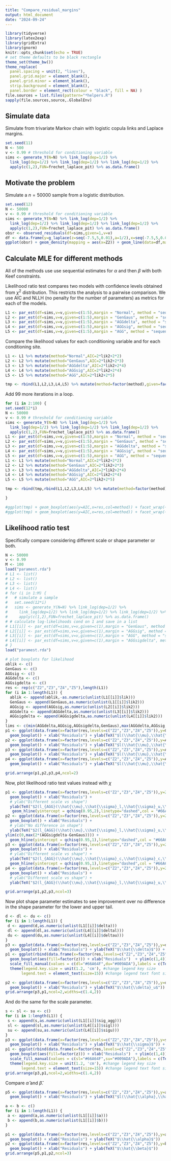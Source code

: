 ```yaml
---
title: "Compare_residual_margins"
output: html_document
date: "2024-09-24"
---
```


```r
library(tidyverse)
library(latex2exp)
library(gridExtra)
library(gnorm)
knitr::opts_chunk$set(echo = TRUE)
# set theme defaults to be black rectangle
theme_set(theme_bw())
theme_replace(
  panel.spacing = unit(2, "lines"),
  panel.grid.major = element_blank(),
  panel.grid.minor = element_blank(),
  strip.background = element_blank(),
  panel.border = element_rect(colour = "black", fill = NA) )
file.sources = list.files(pattern="*helpers.R")
sapply(file.sources,source,.GlobalEnv)
```

## Simulate data

Simulate from trivariate Markov chain with logistic copula links and Laplace margins.

```r
set.seed(11)
N <- 500
v <- 0.99 # threshold for conditioning variable
sims <- generate_Y(N=N) %>% link_log(dep=1/2) %>%
  link_log(dep=1/2) %>% link_log(dep=1/2) %>% link_log(dep=1/2) %>%
  apply(c(1,2),FUN=frechet_laplace_pit) %>% as.data.frame()
```

## Motivate the problem

Simulate a $n=50000$ sample from a logistic distribution.

```r
set.seed(12)
N <- 50000
v <- 0.99 # threshold for conditioning variable
sims <- generate_Y(N=N) %>% link_log(dep=1/2) %>%
  link_log(dep=1/2) %>% link_log(dep=1/2) %>% link_log(dep=1/2) %>%
  apply(c(1,2),FUN=frechet_laplace_pit) %>% as.data.frame()
obsr <- observed_residuals(df=sims,given=1,v=v)
df <- data.frame(y=g_laplace(z=seq(-7.5,5,0.01),a=1/2),x=seq(-7.5,5,0.01))
ggplot(obsr) + geom_density(mapping = aes(x=Z2)) + geom_line(data=df,mapping = aes(x=x,y=y),col="#C11432") + xlab(TeX("$Z_2$")) + ylab("Residual density function")
```

## Calculate MLE for different methods

All of the methods use use sequential estimates for $\alpha$ and then $\beta$ with both Keef constraints.

Likelihood ratio test compares two models with confidence levels obtained from $\chi^2$ distribution. This restricts the analysis to a pairwise comparison. We use AIC and NLLH (no penalty for the number of parameters) as metrics for each of the models.

```r
L1 <- par_est(df=sims,v=v,given=c(1:5),margin = "Normal", method = "sequential2",keef_constraints = c(1,2))
L2 <- par_est(df=sims,v=v,given=c(1:5),margin = "GenGaus", method = "sequential2",keef_constraints = c(1,2))
L3 <- par_est(df=sims,v=v,given=c(1:5),margin = "AGGdelta", method = "sequential2",keef_constraints = c(1,2))
L4 <- par_est(df=sims,v=v,given=c(1:5),margin = "AGGsig", method = "sequential2",keef_constraints = c(1,2))
L5 <- par_est(df=sims,v=v,given=c(1:5),margin = "AGG", method = "sequential2",keef_constraints = c(1,2))
```

Compare the likelihood values for each conditioning variable and for each conditioning site.

```r
L1 <- L1 %>% mutate(method="Normal",AIC=2*lik2+2*2)
L2 <- L2 %>% mutate(method="GenGaus",AIC=2*lik2+2*3)
L3 <- L3 %>% mutate(method="AGGdelta",AIC=2*lik2+2*4)
L4 <- L4 %>% mutate(method="AGGsig",AIC=2*lik2+2*4)
L5 <- L5 %>% mutate(method="AGG",AIC=2*lik2+2*5)

tmp <- rbind(L1,L2,L3,L4,L5) %>% mutate(method=factor(method),given=factor(as.character(given)),res=factor(as.character(res)))
```

Add 99 more iterations in a loop.

```r
for (i in 2:100) {
set.seed(12*i)
N <- 50000
v <- 0.99 # threshold for conditioning variable
sims <- generate_Y(N=N) %>% link_log(dep=1/2) %>%
  link_log(dep=1/2) %>% link_log(dep=1/2) %>% link_log(dep=1/2) %>%
  apply(c(1,2),FUN=frechet_laplace_pit) %>% as.data.frame()
L1 <- par_est(df=sims,v=v,given=c(1:5),margin = "Normal", method = "sequential2",keef_constraints = c(1,2))
L2 <- par_est(df=sims,v=v,given=c(1:5),margin = "GenGaus", method = "sequential2",keef_constraints = c(1,2))
L3 <- par_est(df=sims,v=v,given=c(1:5),margin = "AGGdelta", method = "sequential2",keef_constraints = c(1,2))
L4 <- par_est(df=sims,v=v,given=c(1:5),margin = "AGGsig", method = "sequential2",keef_constraints = c(1,2))
L5 <- par_est(df=sims,v=v,given=c(1:5),margin = "AGG", method = "sequential2",keef_constraints = c(1,2))
L1 <- L1 %>% mutate(method="Normal",AIC=2*lik2+2*2)
L2 <- L2 %>% mutate(method="GenGaus",AIC=2*lik2+2*3)
L3 <- L3 %>% mutate(method="AGGdelta",AIC=2*lik2+2*4)
L4 <- L4 %>% mutate(method="AGGsig",AIC=2*lik2+2*4)
L5 <- L5 %>% mutate(method="AGG",AIC=2*lik2+2*5)

tmp <- rbind(tmp,rbind(L1,L2,L3,L4,L5) %>% mutate(method=factor(method),given=factor(as.character(given)),res=factor(as.character(res))))

}

#ggplot(tmp) + geom_boxplot(aes(y=AIC,x=res,col=method)) + facet_wrap(~given,nrow=1) + scale_color_manual(values=c("Normal"="#66A64F","GenGaus"="#C11432","AGGdelta"="#009ADA"))
#ggplot(tmp) + geom_boxplot(aes(y=AIC,x=res,col=method)) + facet_wrap(~given,nrow=1)
```

## Likelihood ratio test
Specifically compare considering different scale or shape parameter or both.
```r
N <- 50000
v <- 0.99
M <- 100
load("paramest.rda")
# L1 <- list()
# L2 <- list()
# L3 <- list()
# L4 <- list()
# for (i in 1:M) {
#   # simulate a sample
#   set.seed(12*i)
#   sims <- generate_Y(N=N) %>% link_log(dep=1/2) %>%
#     link_log(dep=1/2) %>% link_log(dep=1/2) %>% link_log(dep=1/2) %>%
#     apply(c(1,2),FUN=frechet_laplace_pit) %>% as.data.frame()
# # calculate log-likelihoods cond on 1 and save in a list
# L1[[i]] <- par_est(df=sims,v=v,given=c(1),margin = "GenGaus", method = "sequential2")
# L2[[i]] <- par_est(df=sims,v=v,given=c(1),margin = "AGGsig", method = "sequential2")
# L3[[i]] <- par_est(df=sims,v=v,given=c(1),margin = "AGG", method = "sequential2")
# L4[[i]] <- par_est(df=sims,v=v,given=c(1),margin = "AGGsigdelta", method = "sequential2")
# }
load("paramest.rda")

# plot boxplots for likelihood
ablik <- c()
GenGaus <- c()
AGGsig <- c()
AGGdelta <- c()
AGGsigdelta <- c()
res <- rep(c("Z2","Z3","Z4","Z5"),length(L1))
for (i in 1:length(L1)) {
  ablik <- append(ablik,-as.numeric(unlist(L1[[i]]$lik)))
  GenGaus <- append(GenGaus,as.numeric(unlist(L1[[i]]$lik2)))
  AGGsig <- append(AGGsig,as.numeric(unlist(L2[[i]]$lik2)))  
  AGGdelta <- append(AGGdelta,as.numeric(unlist(L3[[i]]$lik2)))
  AGGsigdelta <- append(AGGsigdelta,as.numeric(unlist(L4[[i]]$lik2)))
}
lims <- c(min(AGGdelta,AGGsig,AGGsigdelta,GenGaus),max(AGGdelta,AGGsig,AGGsigdelta,GenGaus))
p1 <- ggplot(data.frame(x=factor(res,levels=c("Z2","Z3","Z4","Z5")),y=GenGaus),aes(x=x,y=y))+
  geom_boxplot() + xlab("Residuals") + ylab(TeX("$l(\\hat{\\mu},\\hat{\\sigma},\\hat{\\delta})$"))+ ylim(lims)
p2 <- ggplot(data.frame(x=factor(res,levels=c("Z2","Z3","Z4","Z5")),y=AGGsig),aes(x=x,y=y))+
  geom_boxplot() + xlab("Residuals") + ylab(TeX("$l(\\hat{\\mu},\\hat{\\sigma}_l,\\hat{\\sigma}_u,\\hat{\\delta})$")) + ylim(lims)
p3 <- ggplot(data.frame(x=factor(res,levels=c("Z2","Z3","Z4","Z5")),y=AGGdelta),aes(x=x,y=y))+
  geom_boxplot() + xlab("Residuals") + ylab(TeX("$l(\\hat{\\mu},\\hat{\\sigma},\\hat{\\delta}_l,\\hat{\\delta}_u)$"))+ ylim(lims)
p4 <- ggplot(data.frame(x=factor(res,levels=c("Z2","Z3","Z4","Z5")),y=AGGsigdelta),aes(x=x,y=y))+
  geom_boxplot() + xlab("Residuals") + ylab(TeX("$l(\\hat{\\mu},\\hat{\\sigma}_l,\\hat{\\sigma}_u,\\hat{\\delta}_l,\\hat{\\delta}_u)$")) + ylim(lims)

grid.arrange(p1,p2,p3,p4,ncol=2)
```

Now, plot likelihood ratio test values instead with $\chi$

```r
p1 <- ggplot(data.frame(x=factor(res,levels=c("Z2","Z3","Z4","Z5")),y=2*(AGGsigdelta-GenGaus)),aes(x=x,y=y))+
  geom_boxplot() + xlab("Residuals") +
  # ylab("Different scale vs shape")
  ylab(TeX("$2(l_{AGG}(\\hat{\\mu},\\hat{\\sigma}_l,\\hat{\\sigma}_u,\\hat{\\delta}_l,\\hat{\\delta}_u)-l_{GG}(\\hat{\\mu},\\hat{\\sigma},\\hat{\\delta}))$")) + ylim(c(0,max(2*(AGGsigdelta-GenGaus)))) +
   geom_hline(yintercept = qchisq(0.95,2),linetype="dashed",col = "#66A64F") +  geom_hline(yintercept = qchisq(0.99,2),linetype="dashed", col= "#FDD10A")
p2 <- ggplot(data.frame(x=factor(res,levels=c("Z2","Z3","Z4","Z5")),y=2*(AGGsig-GenGaus)),aes(x=x,y=y))+
  geom_boxplot() + xlab("Residuals") +
  # ylab("No difference in shape")
  ylab(TeX("$2(l_{AGG}(\\hat{\\mu},\\hat{\\sigma}_l,\\hat{\\sigma}_u,\\hat{\\delta}_c,\\hat{\\delta}_c)-l_{GG}(\\hat{\\mu},\\hat{\\sigma},\\hat{\\delta}))$")) +
ylim(c(0,max(2*(AGGsigdelta-GenGaus)))) +
  geom_hline(yintercept = qchisq(0.95,1),linetype="dashed",col = "#66A64F") +  geom_hline(yintercept = qchisq(0.99,1),linetype="dashed", col= "#FDD10A")
p3 <- ggplot(data.frame(x=factor(res,levels=c("Z2","Z3","Z4","Z5")),y=2*(AGGdelta-GenGaus)),aes(x=x,y=y))+
  geom_boxplot() + xlab("Residuals") +
  # ylab("Different scale vs shape") +
  ylab(TeX("$2(l_{AGG}(\\hat{\\mu},\\hat{\\sigma}_c,\\hat{\\sigma}_c,\\hat{\\delta}_l,\\hat{\\delta}_u)-l_{GG}(\\hat{\\mu},\\hat{\\sigma},\\hat{\\delta}))$")) + ylim(c(0,max(2*(AGGsigdelta-GenGaus)))) +
  geom_hline(yintercept = qchisq(0.95,1),linetype="dashed",col = "#66A64F") +  geom_hline(yintercept = qchisq(0.99,1),linetype="dashed", col= "#FDD10A")
p4 <- ggplot(data.frame(x=factor(res,levels=c("Z2","Z3","Z4","Z5")),y=2*(AGGsig-AGGdelta)),aes(x=x,y=y))+
  geom_boxplot() + xlab("Residuals") +
  # ylab("Different scale vs shape") +
  ylab(TeX("$2(l_{AGG}(\\hat{\\mu},\\hat{\\sigma}_l,\\hat{\\sigma}_u,\\hat{\\delta}_c,\\hat{\\delta}_c)-l_{AGG}(\\hat{\\mu},\\hat{\\sigma}_c,\\hat{\\sigma}_c,\\hat{\\delta}_l,\\hat{\\delta}_u))$")) 

grid.arrange(p1,p2,p3,ncol=3)
```
Now plot shape parameter estimates to see improvement over no difference in the shape parameter for the lower and upper tail.
```r
d <- dl <- du <- c()
for (i in 1:length(L1)) {
 d <- append(d,as.numeric(unlist(L1[[i]]$delta)))
 dl <- append(dl,as.numeric(unlist(L4[[i]]$deltal)))
 du <- append(du,as.numeric(unlist(L4[[i]]$deltau)))  
}
p3 <- ggplot(data.frame(x=factor(res,levels=c("Z2","Z3","Z4","Z5")),y=d),aes(x=x,y=y))+
  geom_boxplot() + xlab("Residuals") + ylab(TeX("$\\hat{\\delta}$")) + ylim(c(1,4))
p1 <- ggplot(rbind(data.frame(x=factor(res,levels=c("Z2","Z3","Z4","Z5")),y=dl,z="dl"),data.frame(x=factor(res,levels=c("Z2","Z3","Z4","Z5")),y=du,z="du")),aes(x=x,y=y))+
  geom_boxplot(aes(fill=factor(z))) + xlab("Residuals")  + ylim(c(1,4)) +
  scale_fill_manual(values = c(dl="#66A64F",du="#009ADA"),labels = c(TeX("$\\hat{\\delta}_l$"),TeX("$\\hat{\\delta}_u$"))) + labs(fill = NULL,y = NULL) +
  theme(legend.key.size = unit(1.2, 'cm'), #change legend key size
       legend.text = element_text(size=15)) #change legend text font size

p2 <- ggplot(data.frame(x=factor(res,levels=c("Z2","Z3","Z4","Z5")),y=du),aes(x=x,y=y))+
  geom_boxplot() + xlab("Residuals") + ylab(TeX("$\\hat{\\delta}_u$")) + ylim(c(1,4))
grid.arrange(p3,p1,ncol=2,widths=c(1.4,2))
```
And do the same for the scale parameter.
```r
s <- sl <- su <- c()
for (i in 1:length(L1)) {
 s <- append(s,as.numeric(unlist(L1[[i]]$sig_agg)))
 sl <- append(sl,as.numeric(unlist(L4[[i]]$sigl)))
 su <- append(su,as.numeric(unlist(L4[[i]]$sigu)))  
}
p3 <- ggplot(data.frame(x=factor(res,levels=c("Z2","Z3","Z4","Z5")),y=s),aes(x=x,y=y))+
  geom_boxplot() + xlab("Residuals") + ylab(TeX("$\\hat{\\sigma}$")) + ylim(c(1,4))
p1 <- ggplot(rbind(data.frame(x=factor(res,levels=c("Z2","Z3","Z4","Z5")),y=sl,z="sl"),data.frame(x=factor(res,levels=c("Z2","Z3","Z4","Z5")),y=su,z="su")),aes(x=x,y=y))+
  geom_boxplot(aes(fill=factor(z))) + xlab("Residuals")  + ylim(c(1,4)) +
  scale_fill_manual(values = c(sl="#66A64F",su="#009ADA"),labels = c(TeX("$\\hat{\\sigma}_l$"),TeX("$\\hat{\\sigma}_u$"))) + labs(fill = NULL,y = NULL) +
  theme(legend.key.size = unit(1.2, 'cm'), #change legend key size
       legend.text = element_text(size=15)) #change legend text font size
grid.arrange(p3,p1,ncol=2,widths=c(1.4,2))
```
Compare $\hat{\alpha}$ and $\hat{\beta}$.

```r
p5 <- ggplot(data.frame(x=factor(res,levels=c("Z2","Z3","Z4","Z5")),y=ablik),aes(x=x,y=y))+
  geom_boxplot() + xlab("Residuals") + ylab(TeX("$l(\\hat{\\alpha},\\hat{\\beta},\\hat{\\mu},\\hat{\\sigma})$"))

a <- b <- c()
for (i in 1:length(L1)) {
 a <- append(a,as.numeric(unlist(L1[[i]]$a)))
 b <- append(b,as.numeric(unlist(L1[[i]]$b)))  
}

p1 <- ggplot(data.frame(x=factor(res,levels=c("Z2","Z3","Z4","Z5")),y=a),aes(x=x,y=y))+
  geom_boxplot() + xlab("Residuals") + ylab(TeX("$\\hat{\\alpha}$"))
p2 <- ggplot(data.frame(x=factor(res,levels=c("Z2","Z3","Z4","Z5")),y=b),aes(x=x,y=y))+
  geom_boxplot() + xlab("Residuals") + ylab(TeX("$\\hat{\\beta}$")) 
grid.arrange(p5,p1,p2,ncol=3)
```

